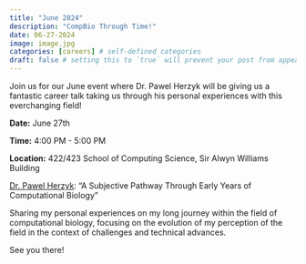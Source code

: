 ```yaml
---
title: "June 2024"
description: "CompBio Through Time!"
date: 06-27-2024
image: image.jpg
categories: [careers] # self-defined categories
draft: false # setting this to `true` will prevent your post from appearing on your listing page until you're ready!
---
```


Join us for our June event where Dr. Pawel Herzyk will be giving us a fantastic career talk taking us through his personal experiences with this everchanging field!

**Date:** June 27th

**Time:** 4:00 PM - 5:00 PM

**Location:** 422/423 School of Computing Science, Sir Alwyn Williams Building

[Dr. Pawel Herzyk](https://www.gla.ac.uk/schools/molecularbiosciences/staff/pawelherzyk/): "A Subjective Pathway Through Early Years of Computational Biology"

Sharing my personal experiences on my long journey within the field of computational biology, focusing on the evolution of my perception of the field in the context of challenges and technical advances.


See you there!
